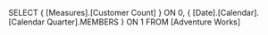 SELECT
	{ [Measures].[Customer Count] } ON 0,
	{ [Date].[Calendar].[Calendar Quarter].MEMBERS } ON 1
FROM
	[Adventure Works]
